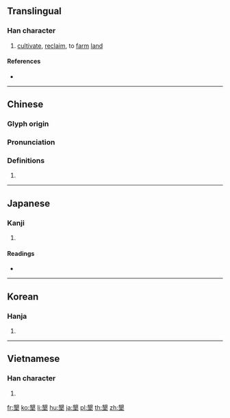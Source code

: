 {{character info/new}}
{{also|垦}}
==Translingual==

===Han character===
{{Han char|rn=32|rad=土|as=13|sn=16|four=27104|canj=BVG|ids=⿱⿰豸艮土}}

# [[cultivate]], [[reclaim]], to [[farm]] [[land]]

====References====
* {{Han ref|kx=0240.030|dkj=05509|dj=0479.230|hdz=10492.040|uh=58BE|ud=22718|bh=BEC1|bd=48833}}

----

==Chinese==
{{zh-forms|s=垦}}

===Glyph origin===
{{Han etym}}

===Pronunciation===
{{zh-pron
|m=kěn
|c=han2
|h=pfs=
|md=
|mn=
|w=
|mc=y
|oc=y
|cat=
}}

===Definitions===
{{zh-hanzi}}

# {{rfdef|lang=zh}}

----

==Japanese==

===Kanji===
{{ja-kanji|grade=c|rs=土13}}

# {{defn|lang=ja|sort=土13}}

====Readings====
* {{ja-readings|on=[[こん]] (kon)|kun=[[ひらく]] (hiraku)}}

----

==Korean==

===Hanja===
{{ko-hanja|hangeul=간|rv=gan|mr=kan}}

# {{defn|lang=ko|sort=土13}}

----

==Vietnamese==

===Han character===
{{vi-hantu|[[khẩn]]|rs=土13}}

# {{defn|lang=vi|sort=土13}}

[[fr:墾]]
[[ko:墾]]
[[li:墾]]
[[hu:墾]]
[[ja:墾]]
[[pl:墾]]
[[th:墾]]
[[zh:墾]]